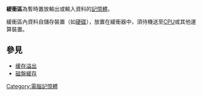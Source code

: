 {{Multiple issues|
{{unreferenced|time=2017-05-26T20:30:59+00:00}}
{{Expand language|1=en|time=2020-07-28T07:44:06+00:00}}
}}
{{about||設置在軌道末端防止列車出軌的鐵路安全裝置|止衝擋|利用阻尼特性減緩物體運動的裝置|阻尼器}}
{{NoteTA
|T=zh-hans:缓冲器; zh-hk:緩衝區; zh-tw:緩衝區;
|G1=IT
}}

{{各地中文名
|name={{lang|en|Buffer}}
|tw=緩衝區<ref>{{cite web |title=國家教育研究院雙語詞彙 |url=https://terms.naer.edu.tw/detail/1679924/ |website=Buffer - 緩衝區}}</ref>
|hk=緩衝區
|cn=缓冲器
}}

'''緩衝區'''為暫時置放輸出或輸入資料的[[隨機存取記憶體|記憶體]]。

緩衝區內資料自儲存裝置（如[[硬碟|硬碟]]），放置在緩衝器中，須待機送至[[CPU|CPU]]或其他運算裝置。

==參見==
*[[缓存溢出|缓存溢出]]
*[[磁盤緩存|磁盤緩存]]
{{Authority control}}
{{compu-stub}}

[[Category:電腦記憶體|Category:電腦記憶體]]